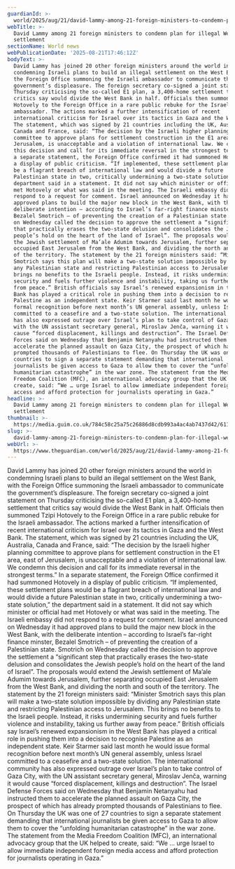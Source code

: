 ```yaml
---
guardianId: >-
  world/2025/aug/21/david-lammy-among-21-foreign-ministers-to-condemn-plan-for-west-bank-settlement
webTitle: >-
  David Lammy among 21 foreign ministers to condemn plan for illegal West Bank
  settlement
sectionName: World news
webPublicationDate: '2025-08-21T17:46:12Z'
bodyText: >-
  David Lammy has joined 20 other foreign ministers around the world in
  condemning Israeli plans to build an illegal settlement on the West Bank, with
  the Foreign Office summoning the Israeli ambassador to communicate the
  government’s displeasure. The foreign secretary co-signed a joint statement on
  Thursday criticising the so-called E1 plan, a 3,400-home settlement that
  critics say would divide the West Bank in half. Officials then summoned Tzipi
  Hotovely to the Foreign Office in a rare public rebuke for the Israeli
  ambassador. The actions marked a further intensification of recent
  international criticism for Israel over its tactics in Gaza and the West Bank.
  The statement, which was signed by 21 countries including the UK, Australia,
  Canada and France, said: “The decision by the Israeli higher planning
  committee to approve plans for settlement construction in the E1 area, east of
  Jerusalem, is unacceptable and a violation of international law. We condemn
  this decision and call for its immediate reversal in the strongest terms.” In
  a separate statement, the Foreign Office confirmed it had summoned Hotovely in
  a display of public criticism. “If implemented, these settlement plans would
  be a flagrant breach of international law and would divide a future
  Palestinian state in two, critically undermining a two-state solution,” the
  department said in a statement. It did not say which minister or official had
  met Hotovely or what was said in the meeting. The Israeli embassy did not
  respond to a request for comment. Israel announced on Wednesday it had
  approved plans to build the major new block in the West Bank, with the
  deliberate intention – according to Israel’s far-right finance minster,
  Bezalel Smotrich – of preventing the creation of a Palestinian state. Smotrich
  on Wednesday called the decision to approve the settlement a “significant step
  that practically erases the two-state delusion and consolidates the Jewish
  people’s hold on the heart of the land of Israel”. The proposals would extend
  the Jewish settlement of Ma’ale Adumim towards Jerusalem, further separating
  occupied East Jerusalem from the West Bank, and dividing the north and south
  of the territory. The statement by the 21 foreign ministers said: “Minister
  Smotrich says this plan will make a two-state solution impossible by dividing
  any Palestinian state and restricting Palestinian access to Jerusalem. This
  brings no benefits to the Israeli people. Instead, it risks undermining
  security and fuels further violence and instability, taking us further away
  from peace.” British officials say Israel’s renewed expansionism in the West
  Bank has played a critical role in pushing them into a decision to recognise
  Palestine as an independent state. Keir Starmer said last month he would issue
  formal recognition before next month’s UN general assembly, unless Israel
  committed to a ceasefire and a two-state solution. The international community
  has also expressed outrage over Israel’s plan to take control of Gaza City,
  with the UN assistant secretary general, Miroslav Jenča, warning it would
  cause “forced displacement, killings and destruction”. The Israel Defense
  Forces said on Wednesday that Benjamin Netanyahu had instructed them to
  accelerate the planned assault on Gaza City, the prospect of which has already
  prompted thousands of Palestinians to flee. On Thursday the UK was one of 27
  countries to sign a separate statement demanding that international
  journalists be given access to Gaza to allow them to cover the “unfolding
  humanitarian catastrophe” in the war zone. The statement from the Media
  Freedom Coalition (MFC), an international advocacy group that the UK helped to
  create, said: “We … urge Israel to allow immediate independent foreign media
  access and afford protection for journalists operating in Gaza.”
headline: >-
  David Lammy among 21 foreign ministers to condemn plan for illegal West Bank
  settlement
thumbnail: >-
  https://media.guim.co.uk/784c58c25a75c26886d8cdb993a4ac4ab7437d42/611_0_7010_5611/500.jpg
slug: >-
  david-lammy-among-21-foreign-ministers-to-condemn-plan-for-illegal-west-bank-settlement
webUrl: >-
  https://www.theguardian.com/world/2025/aug/21/david-lammy-among-21-foreign-ministers-to-condemn-plan-for-west-bank-settlement
---
```

David Lammy has joined 20 other foreign ministers around the world in condemning Israeli plans to build an illegal settlement on the West Bank, with the Foreign Office summoning the Israeli ambassador to communicate the government’s displeasure. The foreign secretary co-signed a joint statement on Thursday criticising the so-called E1 plan, a 3,400-home settlement that critics say would divide the West Bank in half. Officials then summoned Tzipi Hotovely to the Foreign Office in a rare public rebuke for the Israeli ambassador. The actions marked a further intensification of recent international criticism for Israel over its tactics in Gaza and the West Bank. The statement, which was signed by 21 countries including the UK, Australia, Canada and France, said: “The decision by the Israeli higher planning committee to approve plans for settlement construction in the E1 area, east of Jerusalem, is unacceptable and a violation of international law. We condemn this decision and call for its immediate reversal in the strongest terms.” In a separate statement, the Foreign Office confirmed it had summoned Hotovely in a display of public criticism. “If implemented, these settlement plans would be a flagrant breach of international law and would divide a future Palestinian state in two, critically undermining a two-state solution,” the department said in a statement. It did not say which minister or official had met Hotovely or what was said in the meeting. The Israeli embassy did not respond to a request for comment. Israel announced on Wednesday it had approved plans to build the major new block in the West Bank, with the deliberate intention – according to Israel’s far-right finance minster, Bezalel Smotrich – of preventing the creation of a Palestinian state. Smotrich on Wednesday called the decision to approve the settlement a “significant step that practically erases the two-state delusion and consolidates the Jewish people’s hold on the heart of the land of Israel”. The proposals would extend the Jewish settlement of Ma’ale Adumim towards Jerusalem, further separating occupied East Jerusalem from the West Bank, and dividing the north and south of the territory. The statement by the 21 foreign ministers said: “Minister Smotrich says this plan will make a two-state solution impossible by dividing any Palestinian state and restricting Palestinian access to Jerusalem. This brings no benefits to the Israeli people. Instead, it risks undermining security and fuels further violence and instability, taking us further away from peace.” British officials say Israel’s renewed expansionism in the West Bank has played a critical role in pushing them into a decision to recognise Palestine as an independent state. Keir Starmer said last month he would issue formal recognition before next month’s UN general assembly, unless Israel committed to a ceasefire and a two-state solution. The international community has also expressed outrage over Israel’s plan to take control of Gaza City, with the UN assistant secretary general, Miroslav Jenča, warning it would cause “forced displacement, killings and destruction”. The Israel Defense Forces said on Wednesday that Benjamin Netanyahu had instructed them to accelerate the planned assault on Gaza City, the prospect of which has already prompted thousands of Palestinians to flee. On Thursday the UK was one of 27 countries to sign a separate statement demanding that international journalists be given access to Gaza to allow them to cover the “unfolding humanitarian catastrophe” in the war zone. The statement from the Media Freedom Coalition (MFC), an international advocacy group that the UK helped to create, said: “We … urge Israel to allow immediate independent foreign media access and afford protection for journalists operating in Gaza.”
